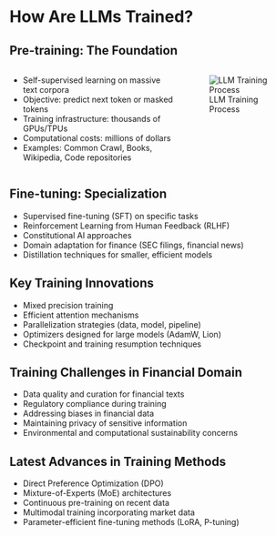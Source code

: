 # How Are LLMs Trained?

## Pre-training: The Foundation

:::: {.columns}

::: {.column width="60%"}
- Self-supervised learning on massive text corpora
- Objective: predict next token or masked tokens
- Training infrastructure: thousands of GPUs/TPUs
- Computational costs: millions of dollars
- Examples: Common Crawl, Books, Wikipedia, Code repositories
:::

::: {.column width="40%"}
![LLM Training Process](images/llm_training_placeholder.png)
:::

::::

## Fine-tuning: Specialization

- Supervised fine-tuning (SFT) on specific tasks
- Reinforcement Learning from Human Feedback (RLHF)
- Constitutional AI approaches
- Domain adaptation for finance (SEC filings, financial news)
- Distillation techniques for smaller, efficient models

## Key Training Innovations

- Mixed precision training
- Efficient attention mechanisms
- Parallelization strategies (data, model, pipeline)
- Optimizers designed for large models (AdamW, Lion)
- Checkpoint and training resumption techniques

## Training Challenges in Financial Domain

- Data quality and curation for financial texts
- Regulatory compliance during training
- Addressing biases in financial data
- Maintaining privacy of sensitive information
- Environmental and computational sustainability concerns

## Latest Advances in Training Methods

- Direct Preference Optimization (DPO)
- Mixture-of-Experts (MoE) architectures
- Continuous pre-training on recent data
- Multimodal training incorporating market data
- Parameter-efficient fine-tuning methods (LoRA, P-tuning)